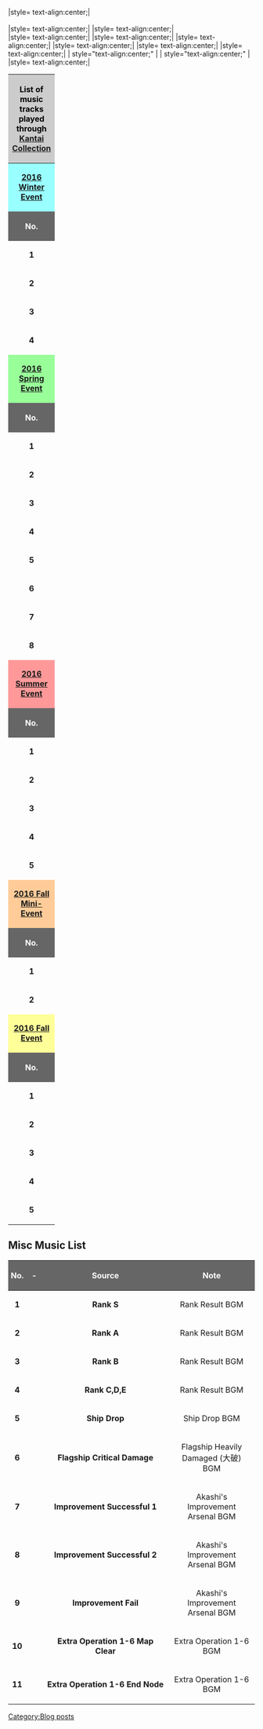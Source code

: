 |style= text-align:center;|'''{{Audio|file=Sound_b_bgm_34.ogg}}'''<br />'''{{Audio|file=Sound_b_bgm_35.ogg}}'''<br />'''{{Audio|file=Sound_b_bgm_36.ogg}}'''
|style= text-align:center;|'''{{Audio|file=904wNeo.ogg}}'''
|style= text-align:center;|'''{{Audio|file=Sound_b_bgm_32.ogg}}'''<br />'''{{Audio|file=Sound_b_bgm_33.ogg}}'''
|style= text-align:center;|'''{{Audio|file=sound_b_bgm_22.ogg}}'''
|style= text-align:center;|'''{{Audio|file=229b.ogg}}'''
|style= text-align:center;|'''{{Audio|file=119t.ogg}}'''
|style= text-align:center;|'''{{Audio|file=127u.ogg}}'''
|style= text-align:center;|'''{{Audio|file=233r.ogg}}'''
|style= text-align:center;|'''{{Audio|file=230c.ogg}}'''
| style="text-align:center;" |'''{{Audio|file=125h.ogg}}'''
| style="text-align:center;" |'''{{Audio|file=sound_b_bgm_75.ogg}}'''
|style= text-align:center;|'''{{Audio|file=123d.ogg}}'''


{|border="1" cellpadding="0" cellspacing="0"
!colspan="5" style="background:#cccccc; text-align:center; font-weight:bold; color:#000000;"|'''List of music tracks played through [[Kancolle Wiki|Kantai Collection]]'''
|-
!colspan="5" style="background:#99ffff; text-align:center; font-weight:bold; color:#FFFFFF;"|'''[[Winter_2016_Event|2016 Winter Event]]'''
|-
!rowspan="1" style="background:#666666; padding:4px 4px 4px 4px; text-align:center; font-weight:bold; color:#FFFFFF; width:25px"|'''No.'''
|style="background:#666666; padding:4px 4px 4px 4px; text-align:center; font-weight:bold; color:#FFFFFF; width:25px"|'''-'''
|style="background:#666666; padding:4px 4px 4px 4px; text-align:center; font-weight:bold; color:#FFFFFF; width:175px"|'''Japanese'''
|style="background:#666666; padding:4px 4px 4px 4px; text-align:center; font-weight:bold; color:#FFFFFF;"|'''Romanization'''
|style="background:#666666; padding:4px 4px 4px 4px; text-align:center; font-weight:bold; color:#FFFFFF; width:225px"|'''English'''
|-
|style= text-align:center;|'''1'''
|style= text-align:center;|'''{{Audio|file=906y.ogg}}'''
|style= text-align:center;|「-」
|style= text-align:center;|''-''
|style = text-align:center;|Map Screen
|-
|style= text-align:center;|'''2'''
|style= text-align:center;|'''{{Audio|file=sound_b_bgm_58.ogg}}'''
|style= text-align:center;|「-」
|style= text-align:center;|''-''
|style = text-align:center;|Battle E-1,2
|-
|style= text-align:center;|'''3'''
|style= text-align:center;|'''{{Audio|file=sound_b_bgm_59.ogg}}'''
|style= text-align:center;|「-」
|style= text-align:center;|''-''
|style = text-align:center;|Boss
|-
|style= text-align:center;|'''4'''
|style= text-align:center;|'''{{Audio|file=sound_b_bgm_60.ogg}}'''
|style= text-align:center;|「-」
|style= text-align:center;|''-''
|style = text-align:center;|Battle E-3
|-
!colspan="5" style="background:#99ff99; text-align:center; font-weight:bold; color:#FFFFFF;"|'''[[Spring_2016_Event|2016 Spring Event]]'''
|-
!rowspan="1" style="background:#666666; padding:4px 4px 4px 4px; text-align:center; font-weight:bold; color:#FFFFFF; width:25px"|'''No.'''
|style="background:#666666; padding:4px 4px 4px 4px; text-align:center; font-weight:bold; color:#FFFFFF; width:25px"|'''-'''
|style="background:#666666; padding:4px 4px 4px 4px; text-align:center; font-weight:bold; color:#FFFFFF; width:175px"|'''Japanese'''
|style="background:#666666; padding:4px 4px 4px 4px; text-align:center; font-weight:bold; color:#FFFFFF;"|'''Romanization'''
|style="background:#666666; padding:4px 4px 4px 4px; text-align:center; font-weight:bold; color:#FFFFFF; width:225px"|'''English'''
|-
|style= text-align:center;|'''1'''
|style= text-align:center;|'''{{Audio|file=907c.ogg}}'''
|style= text-align:center;|「-」
|style= text-align:center;|''-''
|style = text-align:center;|Map Screen
|-
|style= text-align:center;|'''2'''
|style= text-align:center;|'''{{Audio|file=sound_b_bgm_61.ogg}}'''
|style= text-align:center;|「戦場海域」
|style= text-align:center;|''Senjyō kaiiki''
|style = text-align:center;|Battlewaters
|-
|style= text-align:center;|'''3'''
|style= text-align:center;|'''{{Audio|file=sound_b_bgm_62.ogg}}'''
|style= text-align:center;|「水底から」
|style= text-align:center;|''Minasoko kara''
|style = text-align:center;|From Bottom of the Water
|-
|style= text-align:center;|'''4'''
|style= text-align:center;|'''{{Audio|file=908i.ogg}}'''
|style= text-align:center;|「-」
|style= text-align:center;|''-''
|style = text-align:center;|Extra Ops Map Screen
|-
|style= text-align:center;|'''5'''
|style= text-align:center;|'''{{Audio|file=sound_b_bgm_63.ogg}}'''
|style= text-align:center;|「-」
|style= text-align:center;|''-''
|style = text-align:center;|Battle E-4
|-
|style= text-align:center;|'''6'''
|style= text-align:center;|'''{{Audio|file=sound_b_bgm_64.ogg}}'''
|style= text-align:center;|「-」
|style= text-align:center;|''-''
|style = text-align:center;|Battle E-6,E-7
|-
|style= text-align:center;|'''7'''
|style= text-align:center;|'''{{Audio|file=sound_b_bgm_67.ogg}}'''
|style= text-align:center;|「-」
|style= text-align:center;|''-''
|style = text-align:center;|Boss E-4,E-5
|-
|style= text-align:center;|'''8'''
|style= text-align:center;|'''{{Audio|file=sound_b_bgm_68.ogg}}'''
|style= text-align:center;|「波濤を超えて」
|style= text-align:center;|''Hatō o koete''
|style = text-align:center;|Beyond the Surging Sea
|-
!colspan="5" style="background:#ff9999; text-align:center; font-weight:bold; color:#FFFFFF;"|'''[[Summer_2016_Event|2016 Summer Event]]'''
|-
!rowspan="1" style="background:#666666; padding:4px 4px 4px 4px; text-align:center; font-weight:bold; color:#FFFFFF; width:25px"|'''No.'''
|style="background:#666666; padding:4px 4px 4px 4px; text-align:center; font-weight:bold; color:#FFFFFF; width:25px"|'''-'''
|style="background:#666666; padding:4px 4px 4px 4px; text-align:center; font-weight:bold; color:#FFFFFF; width:175px"|'''Japanese'''
|style="background:#666666; padding:4px 4px 4px 4px; text-align:center; font-weight:bold; color:#FFFFFF;"|'''Romanization'''
|style="background:#666666; padding:4px 4px 4px 4px; text-align:center; font-weight:bold; color:#FFFFFF; width:225px"|'''English'''
|-
|style= text-align:center;|'''1'''
|style= text-align:center;|'''{{Audio|file=909q.ogg}}'''
|style= text-align:center;|「-」
|style= text-align:center;|''-''
|style = text-align:center;|Map Screen
|-
|style= text-align:center;|'''2'''
|style= text-align:center;|'''{{Audio|file=sound_b_bgm_70.ogg}}'''
|style= text-align:center;|「-」
|style= text-align:center;|''-''
|style = text-align:center;|Battle E-1<br />Enemy's Land-Base Air Raids
|-
|style= text-align:center;|'''3'''
|style= text-align:center;|'''{{Audio|file=sound_b_bgm_71.ogg}}'''
|style= text-align:center;|「水着の出撃」
|style= text-align:center;|''Mizugi no Shutsugeki''
|style = text-align:center;|Boss E-1<br />Battle E-2,E-3
|-
|style= text-align:center;|'''4'''
|style= text-align:center;|'''{{Audio|file=sound_b_bgm_72.ogg}}'''
|style= text-align:center;|「-」
|style= text-align:center;|''-''
|style = text-align:center;|Boss E-2,E-3<br />Battle E-4
|-
|style= text-align:center;|'''5'''
|style= text-align:center;|'''{{Audio|file=sound_b_bgm_73.ogg}}'''
|style= text-align:center;|「戦争を忌むもの」
|style= text-align:center;|''Sensō o imu-mono''
|style = text-align:center;|Warspite
|-
!colspan="5" style="background:#ffcc99; text-align:center; font-weight:bold; color:#FFFFFF;"|'''[[Mackerel|2016 Fall Mini-Event]]'''
|-
!rowspan="1" style="background:#666666; padding:4px 4px 4px 4px; text-align:center; font-weight:bold; color:#FFFFFF; width:25px"|'''No.'''
|style="background:#666666; padding:4px 4px 4px 4px; text-align:center; font-weight:bold; color:#FFFFFF; width:25px"|'''-'''
|style="background:#666666; padding:4px 4px 4px 4px; text-align:center; font-weight:bold; color:#FFFFFF; width:175px"|'''Japanese'''
|style="background:#666666; padding:4px 4px 4px 4px; text-align:center; font-weight:bold; color:#FFFFFF;"|'''Romanization'''
|style="background:#666666; padding:4px 4px 4px 4px; text-align:center; font-weight:bold; color:#FFFFFF; width:225px"|'''English'''
|-
|style= text-align:center;|'''1'''
|style= text-align:center;|'''{{Audio|file=sound_b_bgm_76.ogg}}'''
|style= text-align:center;|「鎮守府秋刀魚祭り改」
|style= text-align:center;|''Chinjufu Sanma Matsuri Kai''
|style = text-align:center;|Mackerel Pike Festival Kai
|-
|style= text-align:center;|'''2'''
|style= text-align:center;|'''{{Audio|file=sound_b_bgm_77.ogg}}'''
|style= text-align:center;|「艦娘音頭」
|style= text-align:center;|''Kanmusu Ondo''
|style = text-align:center;|Kanmusu Ondo
|-
!colspan="5" style="background:#ffff99; text-align:center; font-weight:bold; color:#FFFFFF;"|'''[[Fall_2016_Event|2016 Fall Event]]'''
|-
!rowspan="1" style="background:#666666; padding:4px 4px 4px 4px; text-align:center; font-weight:bold; color:#FFFFFF; width:25px"|'''No.'''
|style="background:#666666; padding:4px 4px 4px 4px; text-align:center; font-weight:bold; color:#FFFFFF; width:25px"|'''-'''
|style="background:#666666; padding:4px 4px 4px 4px; text-align:center; font-weight:bold; color:#FFFFFF; width:175px"|'''Japanese'''
|style="background:#666666; padding:4px 4px 4px 4px; text-align:center; font-weight:bold; color:#FFFFFF;"|'''Romanization'''
|style="background:#666666; padding:4px 4px 4px 4px; text-align:center; font-weight:bold; color:#FFFFFF; width:225px"|'''English'''
|-
|style= text-align:center;|'''1'''
|style= text-align:center;|'''{{Audio|file=910a.ogg}}'''
|style= text-align:center;|「-」
|style= text-align:center;|''-''
|style = text-align:center;|Map Screen
|-
|style= text-align:center;|'''2'''
|style= text-align:center;|'''{{Audio|file=sound_b_bgm_80.ogg}}'''
|style= text-align:center;|「-」
|style= text-align:center;|''-''
|style = text-align:center;| -
|-
|style= text-align:center;|'''3'''
|style= text-align:center;|'''{{Audio|file=sound_b_bgm_81.ogg}}'''
|style= text-align:center;|「-」
|style= text-align:center;|''-''
|style = text-align:center;| -
|-
|style= text-align:center;|'''4'''
|style= text-align:center;|'''{{Audio|file=911d.ogg}}'''
|style= text-align:center;|「-」
|style= text-align:center;|''-''
|style = text-align:center;|Extra Ops Map Screen
|-
|style= text-align:center;|'''5'''
|style= text-align:center;|'''{{Audio|file=sound_b_bgm_82.ogg}}'''
|style= text-align:center;|「-」
|style= text-align:center;|''-''
|style = text-align:center;| -
|}
==Misc Music List==
{| border="1" cellpadding="0" cellspacing="0"
!colspan="1" style="background:#666666; padding:4px 4px 4px 4px; text-align:center;  font-weight:bold; color:#FFFFFF;width:25px" |'''No.'''
|style="background:#666666; padding:4px 4px 4px 4px; text-align:center;  font-weight:bold; color:#FFFFFF; width:25px"|'''-'''
|style="background:#666666; padding:4px 4px 4px 4px; text-align:center;  font-weight:bold; color:#FFFFFF; width:250px"|'''Source'''
|style="background:#666666; padding:4px 4px 4px 4px; text-align:center; font-weight:bold; color:#FFFFFF;"|'''Note'''
|-
| style="text-align:center;" |'''1'''
|style= text-align:center;|'''{{Audio|file=sound_se_18.ogg}}'''
|style= text-align:center;|'''Rank S'''
|style= text-align:center;|Rank Result BGM
|-
| style="text-align:center;" |'''2'''
|style= text-align:center;|'''{{Audio|file=sound_se_63.ogg}}'''
|style= text-align:center;|'''Rank A'''
|style= text-align:center;|Rank Result BGM
|-
| style="text-align:center;" |'''3'''
|style= text-align:center;|'''{{Audio|file=sound_se_52.ogg}}'''
|style= text-align:center;|'''Rank B'''
|style= text-align:center;|Rank Result BGM
|-
| style="text-align:center;" |'''4'''
|style= text-align:center;|'''{{Audio|file=sound_se_31.ogg}}'''
|style= text-align:center;|'''Rank C,D,E'''
|style= text-align:center;|Rank Result BGM
|-
| style="text-align:center;" |'''5'''
|style= text-align:center;|'''{{Audio|file=sound_bgm_3.ogg}}'''
|style= text-align:center;|'''Ship Drop'''
|style= text-align:center;|Ship Drop BGM
|-
| style="text-align:center;" |'''6'''
|style= text-align:center;|'''{{Audio|file=sound_bgm_1.ogg}}'''
|style= text-align:center;|'''Flagship Critical Damage'''
|style= text-align:center;|Flagship Heavily Damaged (大破) BGM
|-
| style="text-align:center;" |'''7'''
|style= text-align:center;|'''{{Audio|file=sound_se_55.ogg}}'''
|style= text-align:center;|'''Improvement Successful 1'''
|style= text-align:center;|Akashi's Improvement Arsenal BGM
|-
| style="text-align:center;" |'''8'''
|style= text-align:center;|'''{{Audio|file=sound_se_56.ogg}}'''
|style= text-align:center;|'''Improvement Successful 2'''
|style= text-align:center;|Akashi's Improvement Arsenal BGM
|-
| style="text-align:center;" |'''9'''
|style= text-align:center;|'''{{Audio|file=sound_se_60.ogg}}'''
|style= text-align:center;|'''Improvement Fail'''
|style= text-align:center;|Akashi's Improvement Arsenal BGM
|-
| style="text-align:center;" |'''10'''
|style= text-align:center;|'''{{Audio|file=sound_se_19.ogg}}'''
|style= text-align:center;|'''Extra Operation 1-6 Map Clear'''
|style= text-align:center;|Extra Operation 1-6 BGM
|-
| style="text-align:center;" |'''11'''
|style= text-align:center;|'''{{Audio|file=sound_se_20.ogg}}'''
|style= text-align:center;|'''Extra Operation 1-6 End Node'''
|style= text-align:center;|Extra Operation 1-6 BGM
|}
[[Category:Blog posts]]